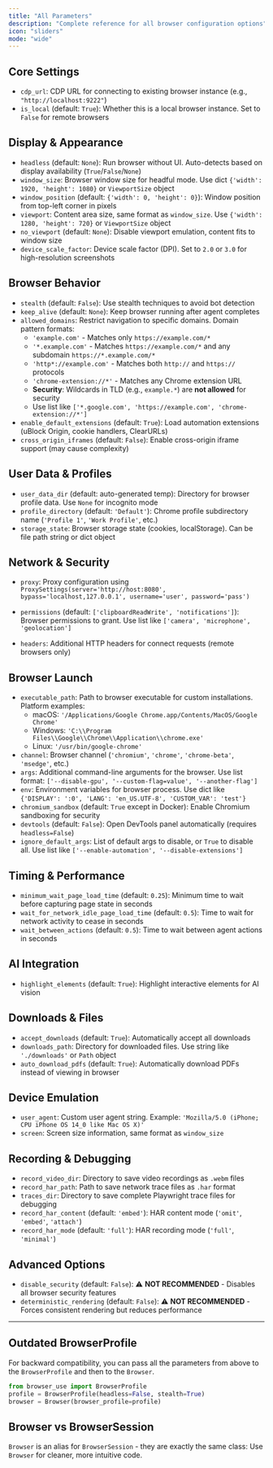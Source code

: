 ```yaml
---
title: "All Parameters"
description: "Complete reference for all browser configuration options"
icon: "sliders"
mode: "wide"
---
```


## Core Settings
- `cdp_url`: CDP URL for connecting to existing browser instance (e.g., `"http://localhost:9222"`)
- `is_local` (default: `True`): Whether this is a local browser instance. Set to `False` for remote browsers

## Display & Appearance
- `headless` (default: `None`): Run browser without UI. Auto-detects based on display availability (`True`/`False`/`None`)
- `window_size`: Browser window size for headful mode. Use dict `{'width': 1920, 'height': 1080}` or `ViewportSize` object
- `window_position` (default: `{'width': 0, 'height': 0}`): Window position from top-left corner in pixels
- `viewport`: Content area size, same format as `window_size`. Use `{'width': 1280, 'height': 720}` or `ViewportSize` object
- `no_viewport` (default: `None`): Disable viewport emulation, content fits to window size
- `device_scale_factor`: Device scale factor (DPI). Set to `2.0` or `3.0` for high-resolution screenshots



## Browser Behavior
- `stealth` (default: `False`): Use stealth techniques to avoid bot detection
- `keep_alive` (default: `None`): Keep browser running after agent completes
- `allowed_domains`: Restrict navigation to specific domains. Domain pattern formats:
  - `'example.com'` - Matches only `https://example.com/*`  
  - `'*.example.com'` - Matches `https://example.com/*` and any subdomain `https://*.example.com/*`
  - `'http*://example.com'` - Matches both `http://` and `https://` protocols
  - `'chrome-extension://*'` - Matches any Chrome extension URL
  - **Security**: Wildcards in TLD (e.g., `example.*`) are **not allowed** for security
  - Use list like `['*.google.com', 'https://example.com', 'chrome-extension://*']`
- `enable_default_extensions` (default: `True`): Load automation extensions (uBlock Origin, cookie handlers, ClearURLs)
- `cross_origin_iframes` (default: `False`): Enable cross-origin iframe support (may cause complexity)

## User Data & Profiles
- `user_data_dir` (default: auto-generated temp): Directory for browser profile data. Use `None` for incognito mode
- `profile_directory` (default: `'Default'`): Chrome profile subdirectory name (`'Profile 1'`, `'Work Profile'`, etc.)
- `storage_state`: Browser storage state (cookies, localStorage). Can be file path string or dict object

## Network & Security
- `proxy`: Proxy configuration using `ProxySettings(server='http://host:8080', bypass='localhost,127.0.0.1', username='user', password='pass')`
- `permissions` (default: `['clipboardReadWrite', 'notifications']`): Browser permissions to grant. Use list like `['camera', 'microphone', 'geolocation']`

- `headers`: Additional HTTP headers for connect requests (remote browsers only)


## Browser Launch
- `executable_path`: Path to browser executable for custom installations. Platform examples:
  - macOS: `'/Applications/Google Chrome.app/Contents/MacOS/Google Chrome'`
  - Windows: `'C:\\Program Files\\Google\\Chrome\\Application\\chrome.exe'`
  - Linux: `'/usr/bin/google-chrome'`
- `channel`: Browser channel (`'chromium'`, `'chrome'`, `'chrome-beta'`, `'msedge'`, etc.)
- `args`: Additional command-line arguments for the browser. Use list format: `['--disable-gpu', '--custom-flag=value', '--another-flag']`
- `env`: Environment variables for browser process. Use dict like `{'DISPLAY': ':0', 'LANG': 'en_US.UTF-8', 'CUSTOM_VAR': 'test'}`
- `chromium_sandbox` (default: `True` except in Docker): Enable Chromium sandboxing for security
- `devtools` (default: `False`): Open DevTools panel automatically (requires `headless=False`)
- `ignore_default_args`: List of default args to disable, or `True` to disable all. Use list like `['--enable-automation', '--disable-extensions']`

## Timing & Performance
- `minimum_wait_page_load_time` (default: `0.25`): Minimum time to wait before capturing page state in seconds
- `wait_for_network_idle_page_load_time` (default: `0.5`): Time to wait for network activity to cease in seconds
- `wait_between_actions` (default: `0.5`): Time to wait between agent actions in seconds

## AI Integration
- `highlight_elements` (default: `True`): Highlight interactive elements for AI vision

## Downloads & Files
- `accept_downloads` (default: `True`): Automatically accept all downloads
- `downloads_path`: Directory for downloaded files. Use string like `'./downloads'` or `Path` object
- `auto_download_pdfs` (default: `True`): Automatically download PDFs instead of viewing in browser

## Device Emulation
- `user_agent`: Custom user agent string. Example: `'Mozilla/5.0 (iPhone; CPU iPhone OS 14_0 like Mac OS X)'`
- `screen`: Screen size information, same format as `window_size`

## Recording & Debugging
- `record_video_dir`: Directory to save video recordings as `.webm` files
- `record_har_path`: Path to save network trace files as `.har` format
- `traces_dir`: Directory to save complete Playwright trace files for debugging
- `record_har_content` (default: `'embed'`): HAR content mode (`'omit'`, `'embed'`, `'attach'`)
- `record_har_mode` (default: `'full'`): HAR recording mode (`'full'`, `'minimal'`)

## Advanced Options
- `disable_security` (default: `False`): ⚠️ **NOT RECOMMENDED** - Disables all browser security features
- `deterministic_rendering` (default: `False`): ⚠️ **NOT RECOMMENDED** - Forces consistent rendering but reduces performance

---

## Outdated BrowserProfile
For backward compatibility, you can pass all the parameters from above to the `BrowserProfile` and then to the `Browser`.
```python
from browser_use import BrowserProfile
profile = BrowserProfile(headless=False, stealth=True)
browser = Browser(browser_profile=profile)
```

## Browser vs BrowserSession

`Browser` is an alias for `BrowserSession` - they are exactly the same class:
Use `Browser` for cleaner, more intuitive code.